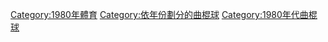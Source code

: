 [[Category:1980年體育|Category:1980年體育]]
[[Category:依年份劃分的曲棍球|Category:依年份劃分的曲棍球]]
[[Category:1980年代曲棍球|Category:1980年代曲棍球]]